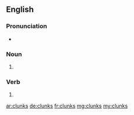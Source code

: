 ==English==

===Pronunciation===
* {{rhymes|ʌŋks}}

===Noun===
{{head|en|plural}}

# {{plural of|clunk|lang=en}}

===Verb===
{{head|en}}

# {{en-third-person singular of|clunk}}

[[ar:clunks]]
[[de:clunks]]
[[fr:clunks]]
[[mg:clunks]]
[[my:clunks]]